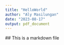 ```yaml
---
title: "HelloWorld"
author: "Aly Masilungan"
date: "2023-08-17"
output: pdf_document
---
```

 ## This is a markdown file